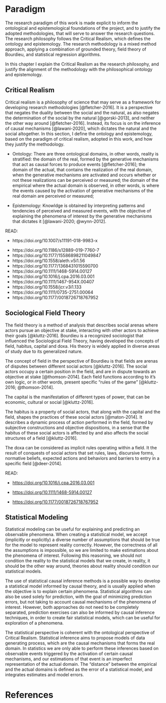 # Paradigm {#sec-paradigm}

The research paradigm of this work is made explicit to inform the ontological and epistemological foundations of the project, and to justify the adopted methodologies, that will serve to answer the research questions. The research philosophy follows the Critical Realism, which defines the ontology and epistemology. The research methodology is a mixed method approach, applying a combination of grounded theory, field theory of Bourdieu, and statistical regression algorithms.

In this chapter I explain the Critical Realism as the research philosophy, and justify the alignment of the methodology with the philosophical ontology and epistemology.

## Critical Realism {#sec-cr}

Critical realism is a philosophy of science that may serve as a framework for developing research methodologies [@fletcher-2016]. It is a perspective that negates the duality between the social and the natural, as also negates the determination of the social by the natural [@gorski-2013], and neither the other way around [@fletcher-2016]. Instead, its focus is on the inference of causal mechanisms [@lawani-2020], which dictates the natural and the social altogether. In this section, I define the ontology and epistemology, based on the paradigm of critical realism, adopted in this work, and how they justify the methodology.

-   Ontology: There are three ontological domains, in other words, reality is stratified: the domain of the real, formed by the generative mechanisms that act as causal forces to produce events [@fletcher-2016]; the domain of the actual, that contains the realization of the real domain, when the generative mechanisms are activated and occurs whether or not these realizations can be perceived or measured; the domain of the empirical where the actual domain is observed, in other words, is where the events caused by the activation of generative mechanisms of the real domain are perceived or measured;

-   Epistemology: Knowldge is obtained by interpreting patterns and tendencies of perceived and measured events, with the objective of explaining the phenomena of interest by the generative mechanisms that dictates it [@lawani-2020; @wynn-2012].

::: {.callout-important collapse="true"}
READ:

-   https://doi.org/10.1007/s11191-018-9983-x

<!-- -->

-   https://doi.org/10.1186/s12889-019-7760-7
-   https://doi.org/10.1177/15586898211049847
-   https://doi.org/10.1558/aleth.v5i1.56
-   https://doi.org/10.1177/1368431015590700
-   https://doi.org/10.1111/1468-5914.00127
-   https://doi.org/10.1016/j.cpa.2016.03.001
-   https://doi.org/10.1111/1467-954X.00407
-   https://doi.org/10.1558/jcr.v3i1.133
-   https://doi.org/10.1111/0735-2751.00064
-   https://doi.org/10.1177/0018726718767952
:::

## Sociological Field Theory {#sec-bourdieu}

The field theory is a method of analysis that describes social arenas where actors pursue an objective at stake, interacting with other actors to achieve their goals [@kluttz-2016]. Bourdieu is a recognized sociologist that influenced the Sociological Field Theory, having developed the concepts of field, habitus, capital and doxa. His theory is widely applied in diverse areas of study due to its generalized nature.

The concept of field in the perspective of Bourdieu is that fields are arenas of disputes between different social actors [@kluttz-2016]. The social actors occupy a certain position in the field, and are in dispute towards an objective at stake [@thomson-2014]. Each field functions according to it's own logic, or in other words, present specific "rules of the game" [@kluttz-2016; @thomson-2014].

The capital is the manifestation of different types of power, that can be economic, cultural or social [@kluttz-2016].

The habitus is a property of social actors, that along with the capital and the field, shapes the practices of these social actors [@maton-2014]. It describes a dynamic process of action performed in the field, formed by subjective constructions and objective dispositions, in a sense that the habitus of these social actors is affected by and also affects the social structures of a field [@kluttz-2016].

The doxa can be considered as implicit rules operating within a field. It the result of conquests of social actors that set rules, laws, discursive forms, normative beliefs, expected actions and behaviors and barriers to entry in a specific field [@deer-2014].

::: {.callout-important collapse="true"}
READ:

-   <https://doi.org/10.1016/j.cpa.2016.03.001>

-   <https://doi.org/10.1111/1468-5914.00127>

-   <https://doi.org/10.1177/0018726718767952>
:::

## Statistical Modeling {#sec-stats}

Statistical modeling can be useful for explaining and predicting an observable phenomena. When creating a statistical model, we accept (implicitly or explicitly) a diverse number of assumptions that should be true for the model to represent reality correctly. However, the correctness of all the assumptions is impossible, so we are limited to make estimations about the phenomena of interest. Following this reasoning, we should not condition the reality to the statistical models that we create, in reality, it should be the other way around, theories about reality should condition our statistical models.

The use of statistical causal inference methods is a possible way to develop a statistical model informed by causal theory, and is usually applied when the objective is to explain certain phenomena. Statistical algorithms can also be used solely for prediction, with the goal of minimizing prediction errors, but not taking to account causal mechanisms of the phenomena of interest. However, both approaches do not need to be completely separated, prediction exercises can also be informed by causal inference techniques, in order to create fair statistical models, which can be useful for exploration of a phenomena.

The statistical perspective is coherent with the ontological perspective of Critical Realism. Statistical inference aims to propose models of data generating process, which are the causal mechanisms that forms the real domain. In statistics we are only able to perform these inferences based on observable events triggered by the activation of certain causal mechanisms, and our estimations of that event is an imperfect representation of the actual domain. The "distance" between the empirical and the actual domains is defined as the error of a statistical model, and integrates estimates and model errors.

# References
